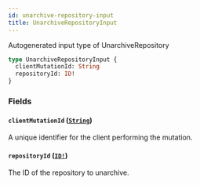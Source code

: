 ```yaml
---
id: unarchive-repository-input
title: UnarchiveRepositoryInput
---
```


Autogenerated input type of UnarchiveRepository

```graphql
type UnarchiveRepositoryInput {
  clientMutationId: String
  repositoryId: ID!
}
```

### Fields

#### `clientMutationId` ([`String`](/docs/api/scalars/string))

A unique identifier for the client performing the mutation.

#### `repositoryId` ([`ID!`](/docs/api/scalars/id))

The ID of the repository to unarchive.
